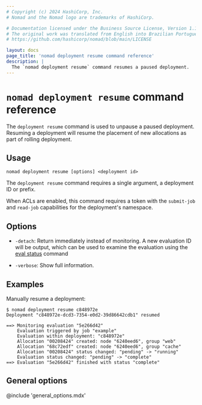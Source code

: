 ```yaml
---
# Copyright (c) 2024 HashiCorp, Inc.
# Nomad and the Nomad logo are trademarks of HashiCorp.

# Documentation licensed under the Business Source License, Version 1.1.
# The original work was translated from English into Brazilian Portuguese.
# https://github.com/hashicorp/nomad/blob/main/LICENSE

layout: docs
page_title: 'nomad deployment resume command reference'
description: |
  The `nomad deployment resume` command resumes a paused deployment.
---
```


# `nomad deployment resume` command reference

The `deployment resume` command is used to unpause a paused deployment.
Resuming a deployment will resume the placement of new allocations as part of
rolling deployment.

## Usage

```plaintext
nomad deployment resume [options] <deployment id>
```

The `deployment resume` command requires a single argument, a deployment ID or
prefix.

When ACLs are enabled, this command requires a token with the `submit-job`
and `read-job` capabilities for the deployment's namespace.

## Options

- `-detach`: Return immediately instead of monitoring. A new evaluation ID
  will be output, which can be used to examine the evaluation using the
  [eval status] command

- `-verbose`: Show full information.

## Examples

Manually resume a deployment:

```shell-session
$ nomad deployment resume c848972e
Deployment "c848972e-dcd3-7354-e0d2-39d86642cdb1" resumed

==> Monitoring evaluation "5e266d42"
    Evaluation triggered by job "example"
    Evaluation within deployment: "c848972e"
    Allocation "00208424" created: node "6240eed6", group "web"
    Allocation "68c72edf" created: node "6240eed6", group "cache"
    Allocation "00208424" status changed: "pending" -> "running"
    Evaluation status changed: "pending" -> "complete"
==> Evaluation "5e266d42" finished with status "complete"
```

## General options

@include 'general_options.mdx'

[eval status]: /nomad/docs/commands/eval/status
